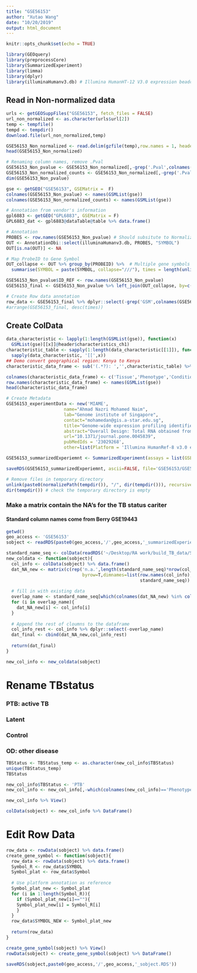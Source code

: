```yaml
---
title: "GSE56153"
author: "Xutao Wang"
date: "10/20/2019"
output: html_document
---
```


```r
knitr::opts_chunk$set(echo = TRUE)
```

```r
library(GEOquery)
library(preprocessCore)
library(SummarizedExperiment)
library(limma)
library(dplyr)
library(illuminaHumanv3.db) # Illumina HumanHT-12 V3.0 expression beadchip
```

## Read in Non-normalized data
```r
urls <- getGEOSuppFiles("GSE56153", fetch_files = FALSE)
url_non_normalized <- as.character(urls$url[2])
temp <- tempfile()
tempd <- tempdir()
download.file(url_non_normalized,temp)

GSE56153_Non_normalized <- read.delim(gzfile(temp),row.names = 1, header = TRUE)
head(GSE56153_Non_normalized)
```

```r
# Renaming column names, remove .Pval
GSE56153_Non_pvalue <- GSE56153_Non_normalized[,-grep('.Pval',colnames(GSE56153_Non_normalized))]
GSE56153_Non_normalized_counts <- GSE56153_Non_normalized[,-grep('.Pval',colnames(GSE56153_Non_normalized))]
dim(GSE56153_Non_pvalue)

gse <- getGEO("GSE56153", GSEMatrix =  F)
colnames(GSE56153_Non_pvalue) <- names(GSMList(gse))
colnames(GSE56153_Non_normalized_counts) <- names(GSMList(gse))
```

```r
# Annotation from vendor's information
gpl6883 <- getGEO("GPL6883", GSEMatrix = F)
GPL6883_dat <- gpl6883@dataTable@table %>% data.frame()

# Annotation
PROBES <- row.names(GSE56153_Non_pvalue) # Should subsitute to Normalized file???
OUT <- AnnotationDbi::select(illuminaHumanv3.db, PROBES, "SYMBOL")
OUT[is.na(OUT)] <- NA

# Map ProbeID to Gene Symbol 
OUT_collapse <- OUT %>% group_by(PROBEID) %>%  # Multiple gene symbols map to the same ProbeID
  summarise(SYMBOL = paste(SYMBOL, collapse="///"), times = length(unlist(strsplit(SYMBOL, "///")))) 

GSE56153_Non_pvalue$ID_REF <- row.names(GSE56153_Non_pvalue)
GSE56153_final <- GSE56153_Non_pvalue %>% left_join(OUT_collapse, by=c('ID_REF'="PROBEID")) %>% left_join(GPL6883_dat, by = c('ID_REF'='ID')) 

# Create Row data annotation
row_data <- GSE56153_final %>% dplyr::select(-grep('GSM',colnames(GSE56153_final))) %>% DataFrame()
#arrange(GSE56153_final, desc(times))
```

## Create ColData
```r
data_characteristic <- lapply(1:length(GSMList(gse)), function(x)  
  GSMList(gse)[[x]]@header$characteristics_ch1)
characteristic_table <- sapply(1:length(data_characteristic[[1]]), function(x) 
  sapply(data_characteristic, '[[',x)) 
## Demo convert geographical region: Kenya to Kenya
characteristic_data_frame <- sub('(.*?): ','',characteristic_table) %>% DataFrame()

colnames(characteristic_data_frame) <- c('Tissue','Phenotype','Condition')
row.names(characteristic_data_frame) <- names(GSMList(gse))
head(characteristic_data_frame)
```

```r
# Create Metadata
GSE56153_experimentData <- new('MIAME',
                      name="Ahmad Nazri Mohamed Naim",
                      lab="Genome institute of Singapore",
                      contact="mohamedan@gis.a-star.edu.sg",
                      title="Genome-wide expression profiling identifies type 1 interferon response pathways in active tuberculosis.",
                      abstract="Overall Design: Total RNA obtained from human whole blood of TB patients longitudinally sampled along 3 time-points: during active infection, during treatment, and after completion of curative treatment",
                      url="10.1371/journal.pone.0045839",
                      pubMedIds = '23029268',
                      other=list(Platform = 'Illumina HumanRef-8 v3.0 expression beadchip (GPL6883)'))

GSE56153_summarizedExperiemnt <- SummarizedExperiment(assays = list(GSE56153_Non_normalized_counts= as.matrix(GSE56153_Non_normalized_counts)), colData = characteristic_data_frame, rowData = row_data, metadata = list(GSE56153_experimentData)); GSE56153_summarizedExperiemnt

```

```r
saveRDS(GSE56153_summarizedExperiemnt, ascii=FALSE, file='GSE56153/GSE56153_summarizedExperiemnt.RDS')

# Remove files in temporary directory
unlink(paste0(normalizePath(tempdir()), "/", dir(tempdir())), recursive = TRUE)
dir(tempdir()) # check the temporary directory is empty
```

### Make a matrix contain the NA's for the TB status cariter
#### Standard column names come from Berry GSE19443
```r
getwd()
geo_access <- 'GSE56153'
sobject <- readRDS(paste0(geo_access,'/',geo_access,'_summarizedExperiemnt.RDS'))
```

```r
standard_name_seq <- colData(readRDS('~/Desktop/RA work/build_TB_data/Signatures/Berry/GSE19443/GSE19443_summarizedExperiemnt.RDS')) %>% data.frame() %>% colnames
new_coldata <- function(sobject){
  col_info <- colData(sobject) %>% data.frame()
  dat_NA_new <- matrix(c(rep('n.a.',length(standard_name_seq)*nrow(col_info))),ncol=length(standard_name_seq),
                             byrow=T,dimnames=list(row.names(col_info),
                                                   standard_name_seq)) %>% data.frame()
  
  # fill in with existing data
  overlap_name <- standard_name_seq[which(colnames(dat_NA_new) %in% colnames(col_info))]
  for (i in overlap_name){
    dat_NA_new[i] <- col_info[i]
  }
  
  # Append the rest of cloumns to the dataframe
  col_info_rest <- col_info %>% dplyr::select(-overlap_name)
  dat_final <- cbind(dat_NA_new,col_info_rest)
  
  return(dat_final)
}

new_col_info <- new_coldata(sobject)

```

# Rename TBstatus
### PTB: active TB
### Latent
### Control
### OD: other disease
```r
TBStatus <- TBStatus_temp <- as.character(new_col_info$TBStatus)
unique(TBStatus_temp)
TBStatus

new_col_info$TBStatus <- 'PTB'
new_col_info <- new_col_info[,-which(colnames(new_col_info)=='Phenotype')]

new_col_info %>% View()

colData(sobject) <- new_col_info %>% DataFrame()

```

# Edit Row Data

```r
row_data <- rowData(sobject) %>% data.frame()
create_gene_symbol <- function(sobject){
  row_data <- rowData(sobject) %>% data.frame()
  Symbol_R <- row_data$SYMBOL 
  Symbol_plat <- row_data$Symbol
  
  # Use platform annotation as reference 
  Symbol_plat_new <- Symbol_plat
  for (i in 1:length(Symbol_R)){
    if (Symbol_plat_new[i]==""){
    Symbol_plat_new[i] = Symbol_R[i]
    }
  }
  row_data$SYMBOL_NEW <- Symbol_plat_new
  
  return(row_data)
}

create_gene_symbol(sobject) %>% View()
rowData(sobject) <- create_gene_symbol(sobject) %>% DataFrame()

saveRDS(sobject,paste0(geo_access,'/',geo_access,'_sobject.RDS'))

```



